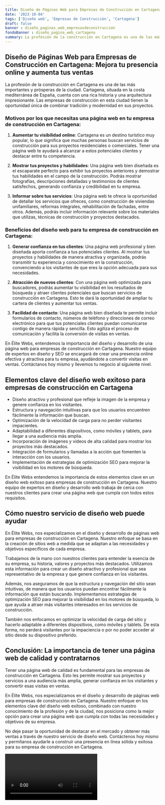 ```yaml
---
title: Diseño de Páginas Web para Empresas de Construcción en Cartagena
date: '2023-10-04'
tags: ['Diseño web', 'Empresas de Construcción', 'Cartagena']
draft: false
banner : diseño_paginas_web_empresasdeconstrucción
fondoBanner : diseño_pagina_web_cartagena
summary: La profesión de la construcción en Cartagena es una de las más importantes y prósperas de la ciudad. Cartagena, situada en la costa mediterránea de España, cuenta con una rica historia y una arquitectura impresionante. Las empresas de construcción en esta ciudad tienen la oportunidad única de combinar tradición y modernidad en sus proyectos.
---
```


## Diseño de Páginas Web para Empresas de Construcción en Cartagena: Mejora tu presencia online y aumenta tus ventas

La profesión de la construcción en Cartagena es una de las más importantes y prósperas de la ciudad. Cartagena, situada en la costa mediterránea de España, cuenta con una rica historia y una arquitectura impresionante. Las empresas de construcción en esta ciudad tienen la oportunidad única de combinar tradición y modernidad en sus proyectos.

### Motivos por los que necesitas una página web en tu empresa de construcción en Cartagena:

1. **Aumentar tu visibilidad online**: Cartagena es un destino turístico muy popular, lo que significa que muchas personas buscan servicios de construcción para sus proyectos residenciales o comerciales. Tener una página web te ayudará a alcanzar a estos potenciales clientes y destacar entre tu competencia.

2. **Mostrar tus proyectos y habilidades**: Una página web bien diseñada es el escaparate perfecto para exhibir tus proyectos anteriores y demostrar tus habilidades en el campo de la construcción. Podrás mostrar fotografías, descripciones detalladas y testimonios de clientes satisfechos, generando confianza y credibilidad en tu empresa.

3. **Informar sobre tus servicios**: Una página web te ofrece la oportunidad de detallar los servicios que ofreces, como construcción de viviendas unifamiliares, reformas integrales, rehabilitación de fachadas, entre otros. Además, podrás incluir información relevante sobre los materiales que utilizas, técnicas de construcción y proyectos destacados.

### Beneficios del diseño web para tu empresa de construcción en Cartagena:

1. **Generar confianza en tus clientes**: Una página web profesional y bien diseñada aporta confianza a tus potenciales clientes. Al mostrar tus proyectos y habilidades de manera atractiva y organizada, podrás transmitir tu experiencia y conocimiento en la construcción, convenciendo a los visitantes de que eres la opción adecuada para sus necesidades.

2. **Atracción de nuevos clientes**: Con una página web optimizada para buscadores, podrás aumentar tu visibilidad en los resultados de búsqueda y atraer clientes potenciales que buscan servicios de construcción en Cartagena. Esto te dará la oportunidad de ampliar tu cartera de clientes y aumentar tus ventas.

3. **Facilidad de contacto**: Una página web bien diseñada te permite incluir formularios de contacto, números de teléfono y direcciones de correo electrónico para que tus potenciales clientes puedan comunicarse contigo de manera rápida y sencilla. Esto agiliza el proceso de comunicación y facilita la conversión de visitas en ventas.

En Élite Webs, entendemos la importancia del diseño y desarrollo de una página web para empresas de construcción en Cartagena. Nuestro equipo de expertos en diseño y SEO se encargará de crear una presencia online efectiva y atractiva para tu empresa, ayudándote a convertir visitas en ventas. Contáctanos hoy mismo y llevemos tu negocio al siguiente nivel.

<GifSeo />

<Cta />

## Elementos clave del diseño web exitoso para empresas de construcción en Cartagena

- Diseño atractivo y profesional que refleje la imagen de la empresa y genere confianza en los visitantes.
- Estructura y navegación intuitivas para que los usuarios encuentren fácilmente la información que buscan.
- Optimización de la velocidad de carga para no perder visitantes impacientes.
- Adaptabilidad a diferentes dispositivos, como móviles y tablets, para llegar a una audiencia más amplia.
- Incorporación de imágenes y videos de alta calidad para mostrar los proyectos más destacados.
- Integración de formularios y llamadas a la acción que fomenten la interacción con los usuarios.
- Implementación de estrategias de optimización SEO para mejorar la visibilidad en los motores de búsqueda.

En Élite Webs entendemos la importancia de estos elementos clave en un diseño web exitoso para empresas de construcción en Cartagena. Nuestro equipo de expertos en diseño y desarrollo web trabaja de cerca con nuestros clientes para crear una página web que cumpla con todos estos requisitos.

## Cómo nuestro servicio de diseño web puede ayudar

En Élite Webs, nos especializamos en el diseño y desarrollo de páginas web para empresas de construcción en Cartagena. Nuestro enfoque se basa en la creación de sitios web a medida que se adaptan a las necesidades y objetivos específicos de cada empresa.

Trabajamos de la mano con nuestros clientes para entender la esencia de su empresa, su historia, valores y proyectos más destacados. Utilizamos esta información para crear un diseño atractivo y profesional que sea representativo de la empresa y que genere confianza en los visitantes.

Además, nos aseguramos de que la estructura y navegación del sitio sean intuitivas, de manera que los usuarios puedan encontrar fácilmente la información que están buscando. Implementamos estrategias de optimización SEO para mejorar la visibilidad en los motores de búsqueda, lo que ayuda a atraer más visitantes interesados en los servicios de construcción.

También nos enfocamos en optimizar la velocidad de carga del sitio y hacerlo adaptable a diferentes dispositivos, como móviles y tablets. De esta forma, no perderá visitantes por la impaciencia o por no poder acceder al sitio desde su dispositivo preferido.

## Conclusión: La importancia de tener una página web de calidad y contratarnos

Tener una página web de calidad es fundamental para las empresas de construcción en Cartagena. Esto les permite mostrar sus proyectos y servicios a una audiencia más amplia, generar confianza en los visitantes y convertir esas visitas en ventas.

En Élite Webs, nos especializamos en el diseño y desarrollo de páginas web para empresas de construcción en Cartagena. Nuestro enfoque en los elementos clave del diseño web exitoso, combinado con nuestro conocimiento de la profesión y de la ciudad, nos posiciona como la mejor opción para crear una página web que cumpla con todas las necesidades y objetivos de su empresa.

No deje pasar la oportunidad de destacar en el mercado y obtener más ventas a través de nuestro servicio de diseño web. Contáctenos hoy mismo y permítanos ayudarle a construir una presencia en línea sólida y exitosa para su empresa de construcción en Cartagena.

<Video />

<CtaBot job='Empresas de Construcción' city='Cartagena'/>

<Gmaps query='Cartagena+españa+maps' />